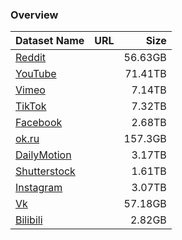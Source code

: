 
### Overview

| Dataset Name                                         | URL                                                                                                                                                                                                                                                                                                            |    Size |
| ---------------------------------------------------- | -------------------------------------------------------------------------------------------------------------------------------------------------------------------------------------------------------------------------------------------------------------------------------------------------------------- | ------: |
| [Reddit](/video/bing_index_videos/Reddit)             | <UrlContainer display='Video path' content='https://acvdpwu2p001ast.blob.core.windows.net/bing-videos/videos_15s/data/wwwredditcom/videos/' /> <UrlContainer display='Metadata path' content='https://acvdpwu2p001ast.blob.core.windows.net/bing-videos/videos_15s/data/wwwredditcom/metadata/' />             | 56.63GB |
| [YouTube](/video/bing_index_videos/YouTube)           | <UrlContainer display='Video path' content='https://acvdpwu2p001ast.blob.core.windows.net/bing-videos/videos_15s/data/wwwyoutubecom/videos/' /> <UrlContainer display='Metadata path' content='https://acvdpwu2p001ast.blob.core.windows.net/bing-videos/videos_15s/data/wwwyoutubecom/metadata/' />           | 71.41TB |
| [Vimeo](/video/bing_index_videos/Vimeo)               | <UrlContainer display='Video path' content='https://acvdpwu2p001ast.blob.core.windows.net/bing-videos/videos_15s/data/wwwvimeocom/videos/' /> <UrlContainer display='Metadata path' content='https://acvdpwu2p001ast.blob.core.windows.net/bing-videos/videos_15s/data/wwwvimeocom/metadata/' />               |  7.14TB |
| [TikTok](/video/bing_index_videos/TikTok)             | <UrlContainer display='Video path' content='https://acvdpwu2p001ast.blob.core.windows.net/bing-videos/videos_15s/data/wwwtiktokcom/videos/' /> <UrlContainer display='Metadata path' content='https://acvdpwu2p001ast.blob.core.windows.net/bing-videos/videos_15s/data/wwwtiktokcom/metadata/' />             |  7.32TB |
| [Facebook](/video/bing_index_videos/Facebook)         | <UrlContainer display='Video path' content='https://acvdpwu2p001ast.blob.core.windows.net/bing-videos/videos_15s/data/wwwfacebookcom/videos/' /> <UrlContainer display='Metadata path' content='https://acvdpwu2p001ast.blob.core.windows.net/bing-videos/videos_15s/data/wwwfacebookcom/metadata/' />         |  2.68TB |
| [ok.ru](/video/bing_index_videos/okru)                | <UrlContainer display='Video path' content='https://acvdpwu2p001ast.blob.core.windows.net/bing-videos/videos_15s/data/ok.ru/videos/' /> <UrlContainer display='Metadata path' content='https://acvdpwu2p001ast.blob.core.windows.net/bing-videos/videos_15s/data/ok.ru/metadata/' />                           | 157.3GB |
| [DailyMotion](/video/bing_index_videos/DailyMotion)   | <UrlContainer display='Video path' content='https://acvdpwu2p001ast.blob.core.windows.net/bing-videos/videos_15s/data/wwwdailymotioncom/videos/' /> <UrlContainer display='Metadata path' content='https://acvdpwu2p001ast.blob.core.windows.net/bing-videos/videos_15s/data/wwwdailymotioncom/metadata/' />   |  3.17TB |
| [Shutterstock](/video/bing_index_videos/Shutterstock) | <UrlContainer display='Video path' content='https://acvdpwu2p001ast.blob.core.windows.net/bing-videos/videos_15s/data/wwwshutterstockcom/videos/' /> <UrlContainer display='Metadata path' content='https://acvdpwu2p001ast.blob.core.windows.net/bing-videos/videos_15s/data/wwwshutterstockcom/metadata/' /> |  1.61TB |
| [Instagram](/video/bing_index_videos/Instagram)       | <UrlContainer display='Video path' content='https://acvdpwu2p001ast.blob.core.windows.net/bing-videos/videos_15s/data/wwwinstagramcom/videos/' /> <UrlContainer display='Metadata path' content='https://acvdpwu2p001ast.blob.core.windows.net/bing-videos/videos_15s/data/wwwinstagramcom/metadata/' />       |  3.07TB |
| [Vk](/video/bing_index_videos/Vk)                     | <UrlContainer display='Video path' content='https://acvdpwu2p001ast.blob.core.windows.net/bing-videos/videos_15s/data/wwwvkcom/videos/' /> <UrlContainer display='Metadata path' content='https://acvdpwu2p001ast.blob.core.windows.net/bing-videos/videos_15s/data/wwwvkcom/metadata/' />                     | 57.18GB |
| [Bilibili](/video/bing_index_videos/Bilibili)         | <UrlContainer display='Video path' content='https://acvdpwu2p001ast.blob.core.windows.net/bing-videos/videos_15s/data/wwwbilibilicom/videos/' /> <UrlContainer display='Metadata path' content='https://acvdpwu2p001ast.blob.core.windows.net/bing-videos/videos_15s/data/wwwbilibilicom/metadata/' />         |  2.82GB |
